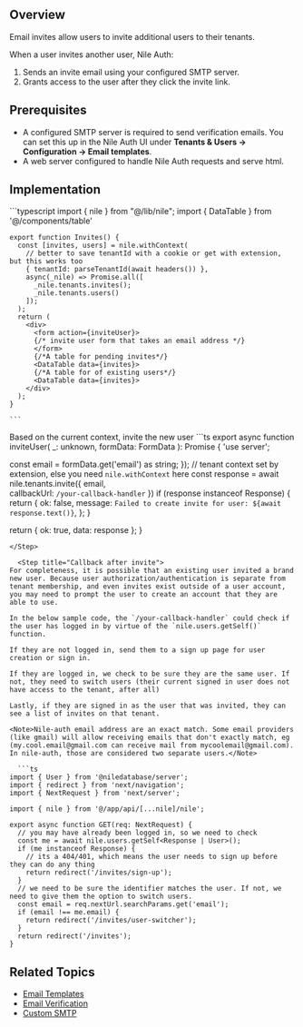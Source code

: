 

## Overview  

Email invites allow users to invite additional users to their tenants.  

When a user invites another user, Nile Auth:  
1. Sends an invite email using your configured SMTP server.  
2. Grants access to the user after they click the invite link.  

## Prerequisites

- A configured SMTP server is required to send verification emails. You can set this up in the Nile Auth UI under **Tenants & Users -> Configuration -> Email templates**.
- A web server configured to handle Nile Auth requests and serve html. 

## Implementation

<Steps>
  <InstallNileAndNext />
  <Step title="List invites for a user">
    ```typescript
    import { nile } from "@/lib/nile";
    import { DataTable } from '@/components/table'

    export function Invites() {
      const [invites, users] = nile.withContext(
        // better to save tenantId with a cookie or get with extension, but this works too
        { tenantId: parseTenantId(await headers()) },
        async(_nile) => Promise.all([
          _nile.tenants.invites(); 
          _nile.tenants.users()
        ]);
      );
      return (
        <div>
          <form action={inviteUser}>
          {/* invite user form that takes an email address */}
          </form>
          {/*A table for pending invites*/}
          <DataTable data={invites}>
          {/*A table for of existing users*/}
          <DataTable data={invites}>
        </div>
      );
    }

    ```
  </Step>

<Step title="Basic invite user action">
Based on the current context, invite the new user
```ts
export async function inviteUser(
  _: unknown,
  formData: FormData
): Promise<ServerResponse> {
  'use server';

  const email = formData.get('email') as string;
    }); // tenant context set by extension, else you need `nile.withContext` here
  const response = await nile.tenants.invite({ 
    email,  
    callbackUrl: `/your-callback-handler`
  })
  if (response instanceof Response) {
    return {
      ok: false,
      message: `Failed to create invite for user: ${await response.text()}`,
    };
  }

  return { ok: true, data: response };
}
```
</Step>

  <Step title="Callback after invite">
For completeness, it is possible that an existing user invited a brand new user. Because user authorization/authentication is separate from tenant membership, and even invites exist outside of a user account, you may need to prompt the user to create an account that they are able to use.

In the below sample code, the `/your-callback-handler` could check if the user has logged in by virtue of the `nile.users.getSelf()` function.

If they are not logged in, send them to a sign up page for user creation or sign in.

If they are logged in, we check to be sure they are the same user. If not, they need to switch users (their current signed in user does not have access to the tenant, after all)

Lastly, if they are signed in as the user that was invited, they can see a list of invites on that tenant.

<Note>Nile-auth email address are an exact match. Some email providers (like gmail) will allow receiving emails that don't exactly match, eg (my.cool.email@gmail.com can receive mail from mycoolemail@gmail.com). In nile-auth, those are considered two separate users.</Note>

  ```ts
import { User } from '@niledatabase/server';
import { redirect } from 'next/navigation';
import { NextRequest } from 'next/server';

import { nile } from '@/app/api/[...nile]/nile';

export async function GET(req: NextRequest) {
  // you may have already been logged in, so we need to check
  const me = await nile.users.getSelf<Response | User>();
  if (me instanceof Response) {
    // its a 404/401, which means the user needs to sign up before they can do any thing
    return redirect('/invites/sign-up');
  }
  // we need to be sure the identifier matches the user. If not, we need to give them the option to switch users.
  const email = req.nextUrl.searchParams.get('email');
  if (email !== me.email) {
    return redirect('/invites/user-switcher');
  }
  return redirect('/invites');
}

  ```
  </Step>
</Steps>

## Related Topics

- [Email Templates](/auth/email/templates)
- [Email Verification](/auth/email/verification) 
- [Custom SMTP](/auth/email/customsmtp) 